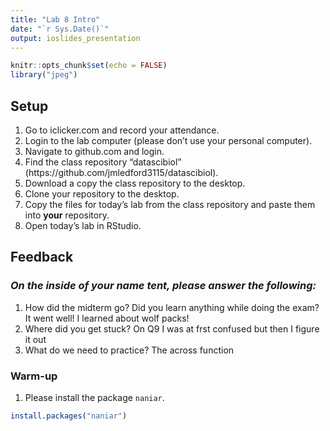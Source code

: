 ```yaml
---
title: "Lab 8 Intro"
date: "`r Sys.Date()`"
output: ioslides_presentation
---
```


```r
knitr::opts_chunk$set(echo = FALSE)
library("jpeg")
```

## Setup
1. Go to iclicker.com and record your attendance.
2. Login to the lab computer (please don't use your personal computer).  
3. Navigate to github.com and login.  
4. Find the class repository "datascibiol" (https://github.com/jmledford3115/datascibiol).  
5. Download a copy the class repository to the desktop.  
6. Clone your repository to the desktop.  
7. Copy the files for today's lab from the class repository and paste them into **your** repository.  
8. Open today's lab in RStudio.  

## Feedback
### *On the inside of your name tent, please answer the following:*
1. How did the midterm go? Did you learn anything while doing the exam?
It went well! I learned about wolf packs!
2. Where did you get stuck?
On Q9 I was at frst confused but then I figure it out
3. What do we need to practice?
The across function

### Warm-up
1. Please install the package `naniar`.
```r
install.packages("naniar")
```

